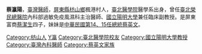 {{expand|time=2016-05-15T11:00:42+00:00}}
{{blpsources|time=2016-05-15T05:57:19+00:00}}
{{Infobox_Person
|name=蔡瀛陽
|image=
|occupation=醫師
|period=
|birth_name=
|Sex=男
|birth_date= 
|birth_place= {{ROC-TWN}}
|death_date=
|death_place=
| nationality={{ROC}}
| residence=
| party =
| religion =
| spouse =
| relatives =
|education=[[臺北醫學院|臺北醫學院]]醫學系
|past=
*美國Mount Sinai醫院復健科進修 
*[[臺北榮民總醫院|臺北榮民總醫院]]內科部住院醫師
*臺北榮民總醫院內科部過敏免疫風濕科主治醫師
*[[國立陽明大學|國立陽明大學]]兼任臨床副教授
|work =
|award =
}}
'''蔡瀛陽'''，[[臺灣|臺灣]][[醫師|醫師]]，[[屏東縣|屏東縣]][[枋山鄉|枋山鄉]]楓港村人，[[臺北醫學院|臺北醫學院]]醫學系出身，曾任[[臺北榮民總醫院|臺北榮民總醫院]]內科部過敏免疫風濕科主治醫師、[[國立陽明大學|國立陽明大學]]兼任臨床副教授。是屏東富商[[蔡潔生|蔡潔生]]四子，妹妹是[[中華民國總統|中華民國第14、15任總統]][[蔡英文|蔡英文]]。

[[Category:枋山人|Category:枋山人]]
[[Category:蔡姓|Y瀛]]
[[Category:臺北醫學院校友|Category:臺北醫學院校友]]
[[Category:國立陽明大學教授|Category:國立陽明大學教授]]
[[Category:臺灣內科醫師|Category:臺灣內科醫師]]
[[Category:蔡英文家族|Category:蔡英文家族]]